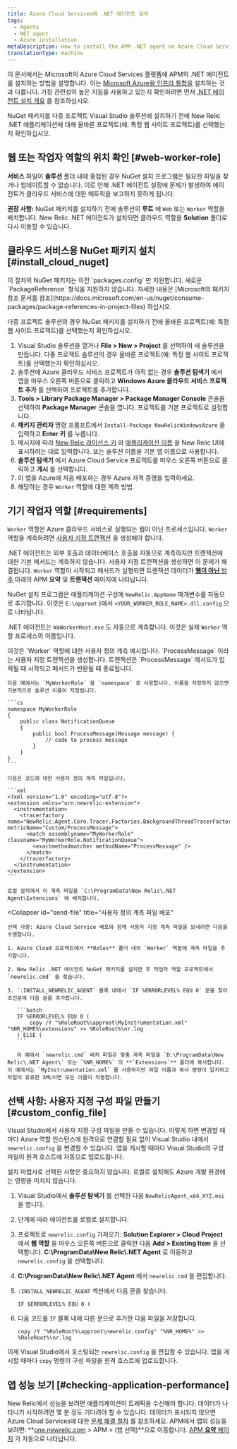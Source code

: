 ```yaml
---
title: Azure Cloud Services에 .NET 에이전트 설치
tags:
  - Agents
  - NET agent
  - Azure installation
metaDescription: How to install the APM .NET agent on Azure Cloud Services.
translationType: machine
---
```


이 문서에서는 Microsoft의 Azure Cloud Services 플랫폼에 APM의 .NET 에이전트를 설치하는 방법을 설명합니다. 이는 [Microsoft Azure용 인프라 통합을](/docs/integrations/microsoft-azure-integrations/getting-started/introduction-azure-monitoring-integrations) 설치하는 것과 다릅니다. 가장 관련성이 높은 지침을 사용하고 있는지 확인하려면 먼저 [.NET 에이전트 설치 개요](/docs/agents/net-agent/installation/install-enable-new-relic-net-agent) 를 참조하십시오.

<Callout variant="important">
  NuGet 패키지를 다중 프로젝트 Visual Studio 솔루션에 설치하기 전에 New Relic .NET 애플리케이션에 대해 올바른 프로젝트(예: 특정 웹 사이트 프로젝트)를 선택했는지 확인하십시오.
</Callout>

## 웹 또는 작업자 역할의 위치 확인 [#web-worker-role]

**서비스** 파일이 **솔루션** 폴더 내에 중첩된 경우 NuGet 설치 프로그램은 필요한 파일을 찾거나 업데이트할 수 없습니다. 이로 인해 .NET 에이전트 설정에 문제가 발생하여 에이전트가 클라우드 서비스에 대한 메트릭을 보고하지 못하게 됩니다.

**권장 사항:** NuGet 패키지를 설치하기 전에 솔루션의 **루트** 에 `Web` 또는 `Worker` 역할을 배치합니다. New Relic .NET 에이전트가 설치되면 클라우드 역할을 **Solution** 폴더로 다시 이동할 수 있습니다.

## 클라우드 서비스용 NuGet 패키지 설치 [#install_cloud_nuget]

<Callout variant="important">
  이 절차의 NuGet 패키지는 이전 `packages.config` 만 지원합니다. 새로운 `PackageReference` 형식을 지원하지 않습니다. 자세한 내용은 [Microsoft의 패키지 참조 문서를 참조](https://docs.microsoft.com/en-us/nuget/consume-packages/package-references-in-project-files) 하십시오.
</Callout>

다중 프로젝트 솔루션의 경우 NuGet 패키지를 설치하기 전에 올바른 프로젝트(예: 특정 웹 사이트 프로젝트)를 선택했는지 확인하십시오.

1. Visual Studio 솔루션을 열거나 **File > New > Project** 를 선택하여 새 솔루션을 만듭니다. 다중 프로젝트 솔루션의 경우 올바른 프로젝트(예: 특정 웹 사이트 프로젝트)를 선택했는지 확인하십시오.
2. 솔루션에 Azure 클라우드 서비스 프로젝트가 아직 없는 경우 **솔루션 탐색기** 에서 앱을 마우스 오른쪽 버튼으로 클릭하고 **Windows Azure 클라우드 서비스 프로젝트 추가** 를 선택하여 프로젝트를 추가합니다.
3. **Tools > Library Package Manager > Package Manager Console** 콘솔을 선택하여 **Package Manager** 콘솔을 엽니다. 프로젝트를 기본 프로젝트로 설정합니다.
4. **패키지 관리자** 명령 프롬프트에서 `Install-Package NewRelicWindowsAzure` 을 입력하고 **Enter 키** 를 누릅니다.
5. 메시지에 따라 [New Relic 라이선스 키](/docs/apis/intro-apis/new-relic-api-keys/#ingest-license-key) 와 [애플리케이션 이름](/docs/agents/net-agent/installation-configuration/name-your-net-application) 을 New Relic UI에 표시하려는 대로 입력합니다. 또는 솔루션 이름을 기본 앱 이름으로 사용합니다.
6. **솔루션 탐색기** 에서 Azure Cloud Service 프로젝트를 마우스 오른쪽 버튼으로 클릭하고 **게시** 를 선택합니다.
7. 이 앱을 Azure에 처음 배포하는 경우 Azure 자격 증명을 입력하세요.
8. 해당하는 경우 `Worker` 역할에 대한 계측 방법.

## 기기 작업자 역할 [#requirements]

`Worker` 역할은 Azure 클라우드 서비스로 실행되는 웹이 아닌 프로세스입니다. `Worker` 역할을 계측하려면 [사용자 지정 트랜잭션](/docs/agents/net-agent/instrumentation/net-custom-transactions) 을 생성해야 합니다.

.NET 에이전트는 외부 호출과 데이터베이스 호출을 자동으로 계측하지만 트랜잭션에 대한 기본 메서드는 계측하지 않습니다. 사용자 지정 트랜잭션을 생성하면 이 문제가 해결됩니다. `Worker` 역할이 시작되고 메서드가 실행되면 트랜잭션 데이터가 [**웹이 아닌** 범주](/docs/apm/transactions/intro-transactions/monitor-background-processes-other-non-web-transactions) 아래의 APM **요약** 및 **트랜잭션** 페이지에 나타납니다.

NuGet 설치 프로그램은 애플리케이션 구성에 `NewRelic.AppName` 매개변수를 자동으로 추가합니다. 이것은 `E:\approot` }에서 `<YOUR_WORKER_ROLE_NAME>.dll.config` 으로 나타납니다.

.NET 에이전트는 `WaWorkerHost.exe` 도 자동으로 계측합니다. 이것은 실제 `Worker` 역할 프로세스의 이름입니다.

<CollapserGroup>
  <Collapser
    id="custom-transactions"
    title="작업자 역할에 대한 사용자 정의 계측 예"
  >
    이것은 `Worker` 역할에 대한 사용자 정의 계측 예시입니다. `ProcessMessage` 이라는 사용자 지정 트랜잭션을 생성합니다. 트랜잭션은 `ProcessMessage` 메서드가 입력될 때 시작되고 메서드가 반환될 때 종료됩니다.

    다음 예에서는 `MyWorkerRole` 을 `namespace` 로 사용합니다. 이름을 지정하지 않으면 기본적으로 솔루션 이름이 지정됩니다.

    ```cs
    namespace MyWorkerRole
    {
        public class NotificationQueue
        {
            public bool ProcessMessage(Message message) {
                // code to process message
            }
        }
    }
    ```

    다음은 코드에 대한 사용자 정의 계측 파일입니다.

    ```xml
    <?xml version="1.0" encoding="utf-8"?>
    <extension xmlns="urn:newrelic-extension">
      <instrumentation>
        <tracerfactory name="NewRelic.Agent.Core.Tracer.Factories.BackgroundThreadTracerFactory" metricName="Custom/ProcessMessage">
          <match assemblyname="MyWorkerRole" classname="MyWorkerRole.NotificationQueue">
            <exactmethodmatcher methodName="ProcessMessage" />
          </match>
        </tracerfactory>
      </instrumentation>
    </extension>
    ```

    로컬 설치에서 이 계측 파일을 `C:\ProgramData\New Relic\.NET Agent\Extensions` 에 배치합니다.
  </Collapser>

  <Collapser
    id="send-file"
    title="사용자 정의 계측 파일 배포"
  >
    선택 사항: Azure Cloud Service 배포와 함께 사용자 지정 계측 파일을 보내려면 다음을 수행합니다.

    1. Azure Cloud 프로젝트에서 **Roles** 폴더 내의 `Worker` 역할에 계측 파일을 추가합니다.

    2. New Relic .NET 에이전트 NuGet 패키지를 설치한 후 작업자 역할 프로젝트에서 `newrelic.cmd` 을 찾습니다.

    3. `:INSTALL_NEWRELIC_AGENT` 블록 내에서 `IF %ERRORLEVEL% EQU 0` 문을 찾아 조건문에 다음 문을 추가합니다.

       ```batch
       IF %ERRORLEVEL% EQU 0 (
           copy /Y "%RoleRoot%\approot\MyInstrumentation.xml" "%NR_HOME%\extensions" >> %RoleRoot%\nr.log
       ) ELSE (
       ```

       이 예에서 `newrelic.cmd` 배치 파일은 맞춤 계측 파일을 `D:\ProgramData\New Relic\.NET Agent\` 또는 `%NR_HOME%` 의 **`Extensions`** 폴더에 복사합니다. 이 예에서는 `MyInstrumentation.xml` 를 사용하지만 파일 이름과 복사 명령이 일치하고 파일이 유효한 XML이면 모든 이름이 작동합니다.
  </Collapser>
</CollapserGroup>

## 선택 사항: 사용자 지정 구성 파일 만들기 [#custom_config_file]

Visual Studio에서 사용자 지정 구성 파일을 만들 수 있습니다. 이렇게 하면 변경할 때마다 Azure 역할 인스턴스에 원격으로 연결할 필요 없이 Visual Studio 내에서 `newrelic.config` 을 변경할 수 있습니다. 앱을 게시할 때마다 Visual Studio의 구성 파일이 원격 호스트에 자동으로 업로드됩니다.

설치 마법사로 선택한 사항은 중요하지 않습니다. 로컬로 설치해도 Azure 개발 환경에는 영향을 미치지 않습니다.

1. Visual Studio에서 **솔루션 탐색기** 를 선택한 다음 `NewRelicAgent_x64_XYZ.msi` 을 엽니다.

2. 단계에 따라 에이전트를 로컬로 설치합니다.

3. 프로젝트로 `newrelic.config` 가져오기: **Solution Explorer > Cloud Project** 에서 **웹 역할** 을 마우스 오른쪽 버튼으로 클릭한 다음 **Add > Existing Item** 을 선택합니다. **C:\\ProgramData\\New Relic\\.NET Agent** 로 이동하고 `newrelic.config` 을 선택합니다.

4. **C:\\ProgramData\\New Relic\\.NET Agent** 에서 `newrelic.cmd` 을 편집합니다.

5. `:INSTALL_NEWRELIC_AGENT` 섹션에서 다음 문을 찾습니다.

   ```batch
   IF $ERRORLEVEL% EQU 0 (
   ```

6. 다음 코드를 `IF` 블록 내에 다른 문으로 추가한 다음 파일을 저장합니다.

   ```batch
   copy /Y "%RoleRoot%\approot\newrelic.config" "%NR_HOME%" >> %RoleRoot%\nr.log
   ```

이제 Visual Studio에서 호스팅되는 `newrelic.config` 을 편집할 수 있습니다. 앱을 게시할 때마다 `copy` 명령이 구성 파일을 원격 호스트에 업로드합니다.

## 앱 성능 보기 [#checking-application-performance]

New Relic에서 성능을 보려면 애플리케이션이 트래픽을 수신해야 합니다. 데이터가 나타나기 시작하려면 몇 분 정도 기다려야 할 수 있습니다. 데이터가 표시되지 않으면 Azure Cloud Services에 대한 [문제 해결 절차](/docs/agents/net-agent/azure-troubleshooting/azure-cloud-services-no-data-appears) 를 참조하세요. APM에서 앱의 성능을 보려면: **[one.newrelic.com](https://one.newrelic.com) > APM > (앱 선택)**으로 이동합니다. [APM **요약** 페이지](/docs/apm/applications-menu/monitoring/apm-overview-page) 가 자동으로 나타납니다.

<InstallFeedback/>